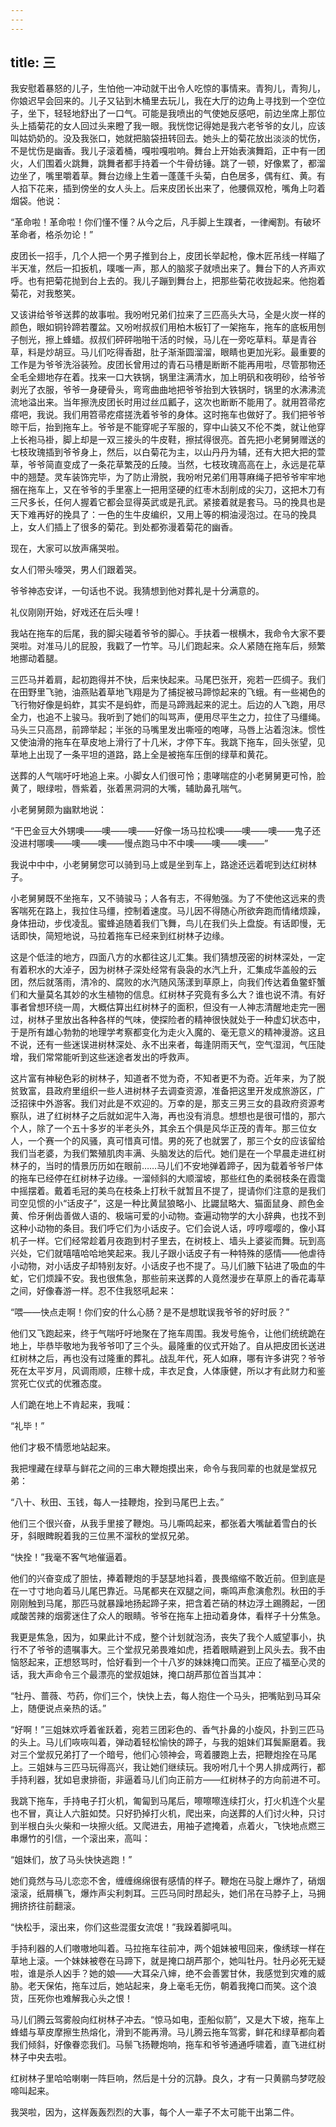 ```yaml
---
---
---
```

title: 三
---




我安慰着暴怒的儿子，生怕他一冲动就干出令人吃惊的事情来。青狗儿，青狗儿，你娘迟早会回来的。儿子又钻到木桶里去玩儿，我在大厅的边角上寻找到一个空位子，坐下，轻轻地舒出了一口气。可能是我喷出的气使她反感吧，前边坐席上那位头上插菊花的女人回过头来瞪了我一眼。我恍惚记得她是我六老爷爷的女儿，应该叫姑奶奶的。没及我张口，她就把脑袋扭转回去。她头上的菊花放出淡淡的忧伤，不是忧伤是幽香。我儿子滚着桶，嘎啦嘎啦响。舞台上开始表演舞蹈，正中有一团火，人们围着火跳舞，跳舞者都手持着一个牛骨纺锤。跳了一顿，好像累了，都溜边坐了，嘴里嚼着草。舞台边缘上生着一蓬蓬千头菊，白色居多，偶有红、黄。有人掐下花来，插到傍坐的女人头上。后来皮团长出来了，他腰佩双枪，嘴角上叼着烟袋。他说：

“革命啦！革命啦！你们懂不懂？从今之后，凡手脚上生蹼者，一律阉割。有破坏革命者，格杀勿论！”

皮团长一招手，几个人把一个男子推到台上，皮团长举起枪，像木匠吊线一样瞄了半天准，然后一扣扳机，噗嗤一声，那人的脑浆子就喷出来了。舞台下的人齐声欢呼。也有把菊花抛到台上去的。我儿子蹦到舞台上，把那些菊花收拢起来。他抱着菊花，对我憨笑。

又该讲给爷爷送葬的故事啦。我吩咐兄弟们拉来了三匹高头大马，全是火炭一样的颜色，眼如铜铃蹄若覆盆。又吩咐叔叔们用柏木板钉了一架拖车，拖车的底板用刨子刨光，擦上蜂蜡。叔叔们砰砰啪啪干活的时候，马儿在一旁吃草料。草是青谷草，料是炒胡豆。马儿们吃得香甜，肚子渐渐圆溜溜，眼睛也更加光彩。最重要的工作是为爷爷洗浴装殓。皮团长曾用过的青石马槽是断断不能再用啦，尽管那物还全毛全翅地存在着。找来一口大铁锅，锅里注满清水，加上明矾和夜明砂，给爷爷剥光了衣服，爷爷一身硬骨头，弯弯曲曲地把爷爷抬到大铁锅时，锅里的水沸沸流流地溢出来。当年擦洗皮团长时用过丝瓜瓤子，这次也断断不能用了。就用笤帚疙瘩吧，我说。我们用笤帚疙瘩搓洗着爷爷的身体。这时拖车也做好了。我们把爷爷晾干后，抬到拖车上。爷爷是不能穿呢子军服的，穿中山装又不伦不类，就让他穿上长袍马褂，脚上却是一双三接头的牛皮鞋，擦拭得很亮。首先把小老舅舅赠送的七枝玫瑰插到爷爷身上，然后，以白菊花为主，以山丹丹为辅，还有大把大把的萱草，爷爷简直变成了一条花草繁茂的丘陵。当然，七枝玫瑰高高在上，永远是花草中的翘楚。灵车装饰完毕，为了防止滑脱，我吩咐兄弟们用荨麻绳子把爷爷牢牢地捆在拖车上，又在爷爷的手里塞上一把用坚硬的红枣木刮削成的尖刀，这把木刀有三尺多长，任何人握着它都会显得英武或是孔武。紧接着就是套马。马的挽具也是天下难再好的挽具了：一色的生牛皮编织，又用上等的桐油浸泡过。在马的挽具上，女人们插上了很多的菊花。到处都弥漫着菊花的幽香。

现在，大家可以放声痛哭啦。

女人们带头嚎哭，男人们跟着哭。

爷爷神态安详，一句话也不说。我猜想到他对葬礼是十分满意的。

礼仪刚刚开始，好戏还在后头哩！

我站在拖车的后尾，我的脚尖碰着爷爷的脚心。手扶着一根横木，我命令大家不要哭啦。对准马儿的屁股，我戳了一竹竿。马儿们跑起来。众人紧随在拖车后，频繁地挪动着腿。

三匹马并着肩，起初跑得并不快，后来快起来。马尾巴张开，宛若一匹绸子。我们在田野里飞驰，油燕贴着草地飞翔是为了捕捉被马蹄惊起来的飞蛾。有一些褐色的飞行物好像是蚂蚱，其实不是蚂蚱，而是马蹄溅起来的泥土。后边的人飞跑，用尽全力，也追不上骏马。我听到了她们的叫骂声，便用尽平生之力，拉住了马缰绳。马头三只高昂，前蹄举起；半张的马嘴里发出嘶哑的咆哮，马唇上沾着泡沫。惯性又使油滑的拖车在草皮地上滑行了十几米，才停下车。我跳下拖车，回头张望，见草地上出现了一条平坦的道路，路上全是被拖车压倒的绿草和黄花。

送葬的人气喘吁吁地追上来。小脚女人们很可怜；患哮喘症的小老舅舅更可怜，脸黄了，眼绿啦，唇紫着，张着黑洞洞的大嘴，辅助鼻孔喘气。

小老舅舅颇为幽默地说：

“干巴金豆大外甥噢——噢——噢——好像一场马拉松噢——噢——噢——鬼子还没进村哪噢——噢——噢——慢点跑马中不中噢——噢——噢——”

我说中中中，小老舅舅您可以骑到马上或是坐到车上，路途还远着呢到达红树林子。

小老舅舅既不坐拖车，又不骑骏马；人各有志，不得勉强。为了不使他这远来的贵客喘死在路上，我拉住马缰，控制着速度。马儿因不得随心所欲奔跑而情绪烦躁，身体扭动，步伐凌乱。蜜蜂追随着我们飞舞，鸟儿在我们头上盘旋。有话即慢，无话即快，简短地说，马拉着拖车已经来到红树林子边缘。

这是个低洼的地方，四面八方的水都往这儿汇集。我们猜想茂密的树林深处，一定有着积水的大淖子，因为树林子深处经常有袅袅的水汽上升，汇集成华盖般的云团，然后就落雨，清冷的、腐败的水汽随风荡漾到草原上，向我们传达着鱼鳖虾蟹们和大量莫名其妙的水生植物的信息。红树林子究竟有多么大？谁也说不清。有好事者曾想环绕一周，大概估算出红树林子的面积，但没有一人神志清醒地走完一圈过，树林子里放出各种各样的气味，使探险者的精神很快就处于一种虚幻状态中，于是所有雄心勃勃的地理学考察都变化为走火入魔的、毫无意义的精神漫游。这且不说，还有一些迷误进树林深处、永不出来者，每逢阴雨天气，空气湿润，气压陡增，我们常常能听到这些迷途者发出的呼救声。

这片富有神秘色彩的树林子，知道者不觉为奇，不知者更不为奇。近年来，为了脱贫致富，县政府里组织一些人进树林子去调查资源，准备把这里开发成旅游区，广泛招徕中外游客。我们对此是不欢迎的。万幸的是，那支三男三女的县政府资源考察队，进了红树林子之后就如泥牛入海，再也没有消息。想想也是很可惜的，那六个人，除了一个五十多岁的半老头外，其余五个俱是风华正茂的青年。那三位女人，一个赛一个的风骚，真可惜真可惜。男的死了也就罢了，那三个女的应该留给我们当老婆，为我们繁殖肌肉丰满、头脑发达的后代。她们是在一个早晨走进红树林子的，当时的情景历历如在眼前……马儿们不安地弹着蹄子，因为载着爷爷尸体的拖车已经停在红树林子边缘。一溜倾斜的大顺溜坡，那些红色的柔弱枝条在霞霭中摇摆着。戴着毛冠的美鸟在枝条上打秋千就暂且不提了，提请你们注意的是我们司空见惯的小“话皮子”，这是一种比黄鼠狼略小、比鼹鼠略大、猫面鼠身、颜色金黄、伶牙俐齿善做人语的、极端可爱的小动物。查遍动物学的大小辞典，也找不到这种小动物的条目。我们呼它们为小话皮子。它们会说人话，哼哼嘤嘤的，像小耳机子一样。它们经常趁着月夜跑到村子里去，在树枝上、墙头上婆娑而舞。玩到高兴处，它们就嘻嘻哈哈地笑起来。我儿子跟小话皮子有一种特殊的感情——他虐待小动物，对小话皮子却特别友好。小话皮子也不提了。马儿们腋下钻进了吸血的牛虻，它们烦躁不安。我也很焦急，那些前来送葬的人竟然漫步在草原上的香花毒草之间，好像春游一样。忍不住我怒吼起来：

“喂——快点走啊！你们安的什么心肠？是不是想耽误我爷爷的好时辰？”

他们又飞跑起来，终于气喘吁吁地聚在了拖车周围。我发号施令，让他们统统跪在地上，毕恭毕敬地为我爷爷叩了三个头。最隆重的仪式开始了。自从把皮团长送进红树林之后，再也没有过隆重的葬礼。战乱年代，死人如麻，哪有许多讲究？爷爷死在太平岁月，风调雨顺，庄稼十成，丰衣足食，人体康健，所以才有此财力和鉴赏死亡仪式的优雅态度。

人们跪在地上不肯起来，我喊：

“礼毕！”

他们才极不情愿地站起来。

我把埋藏在绿草与鲜花之间的三串大鞭炮摸出来，命令与我同辈的也就是堂叔兄弟：

“八十、秋田、玉钱，每人一挂鞭炮，拴到马尾巴上去。”

他们三个很兴奋，从我手里接了鞭炮。马儿嘶鸣起来，都张着大嘴龇着雪白的长牙，斜眼睥睨着我的三位黑不溜秋的堂叔兄弟。

“快拴！”我毫不客气地催逼着。

他们的兴奋变成了胆怯，捧着鞭炮的手瑟瑟地抖着，畏畏缩缩不敢近前。但到底是在一寸寸地向着马儿尾巴靠近。马尾都夹在双腿之间，嘶鸣声愈演愈烈。秋田的手刚刚触到马尾，那匹马就暴躁地扬起蹄子来，把含着芒硝的林边浮土踢腾起，一团咸酸苦辣的烟雾迷住了众人的眼睛。爷爷在拖车上扭动着身体，看样子十分焦急。

我更是焦急，因为，如果此计不成，整个计划就泡汤，丧失了我个人威望事小，执行不了爷爷的遗嘱事大。三个堂叔兄弟畏难如虎，捂着眼睛避到上风头去。我不由恼怒起来，正想怒骂时，恰好看到一个十八岁的妹妹掩口而笑。正应了福至心灵的话，我大声命令三个最漂亮的堂叔姐妹，掩口胡芦那位首当其冲：

“牡丹、蔷薇、芍药，你们三个，快快上去，每人抱住一个马头，把嘴贴到马耳朵上，随便说点亲热的话。”

“好啊！”三姐妹欢呼着雀跃着，宛若三团彩色的、香气扑鼻的小旋风，扑到三匹马的头上。马儿们咴咴叫着，弹动着轻松愉快的蹄子，与我的姐妹们耳鬓厮磨着。我对三个堂叔兄弟打了一个暗号，他们心领神会，弯着腰跑上去，把鞭炮拴在马尾上。三姐妹与三匹马玩得高兴，我让她们继续玩。我吩咐几十个男人排成两行，都手持利器，犹如皂隶排衙，非逼着马儿们向正前方——红树林子的方向前进不可。

我跳下拖车，手持电子打火机，匍匐到马尾后，嚓嚓嚓连续打火，打火机连个火星也不冒，真让人六脏如焚。只好扔掉打火机，爬出来，向送葬的人们讨火种，只讨到半根白头火柴和一块擦火纸。又爬进去，用袖子遮掩着，点着火，飞快地点燃三串爆竹的引信，一个滚出来，高叫：

“姐妹们，放了马头快快逃跑！”

她们竟然与马儿恋恋不舍，缠缠绵绵很有感情的样子。鞭炮在马腚上爆炸了，硝烟滚滚，纸屑横飞，爆炸声尖利刺耳。三匹马同时昂起头，她们吊在马脖子上，马拥拥挤挤往前翻滚。

“快松手，滚出来，你们这些混蛋女流氓！”我跺着脚吼叫。

手持利器的人们嗷嗷地叫着。马拉拖车往前冲，两个姐妹被甩回来，像绣球一样在草地上滚。一个妹妹被卷在马蹄下，就是掩口胡芦那个，她叫牡丹。牡丹必死无疑啦，谁是杀人凶手？她的娘——大耳朵八婶，绝不会善罢甘休，我感觉到灾难的威胁。老天保佑，拖车过后，她站起来，身上毫毛无伤，朝着我掩口而笑。这个浪货，压死你也难解我心头之恨！

马儿们腾云驾雾般向红树林子冲去。“惊马如电，歪船似箭”，又是大下坡，拖车上蜂蜡与草皮摩擦生热熔化，滑到不能再滑。马儿腾云拖车驾雾，鲜花和绿草都向着我们倾斜，好像眷恋我们。马鬃飞扬鞭炮响，拖车和爷爷通通呼啸着，直飞进红树林子中央去啦。

红树林子里哈哈喇喇一阵巨响，然后是十分的沉静。良久，才有一只黄鹂鸟梦呓般啼叫起来。

我哭啦，因为，这样轰轰烈烈的大事，每个人一辈子不太可能干出第二件。